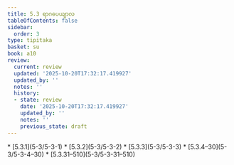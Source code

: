 ```yaml
---
title: 5.3 ရာဂပေယျာလ
tableOfContents: false
sidebar:
  order: 3
type: tipitaka
basket: su
book: a10
review:
  current: review
  updated: '2025-10-20T17:32:17.419927'
  updated_by: ''
  notes: ''
  history:
  - state: review
    date: '2025-10-20T17:32:17.419927'
    updated_by: ''
    notes: ''
    previous_state: draft
---
```



<DynamicBreadcrumb />


<ReviewStatus review={frontmatter.review} showDetails={true} />

<HypothesisAnnotation frontmatter={frontmatter} />



<TableOfContents book="a10" section="5.3">
* [5.3.1](5-3/5-3-1)
* [5.3.2](5-3/5-3-2)
* [5.3.3](5-3/5-3-3)
* [5.3.4–30](5-3/5-3-4–30)
* [5.3.31–510](5-3/5-3-31–510)
</TableOfContents>